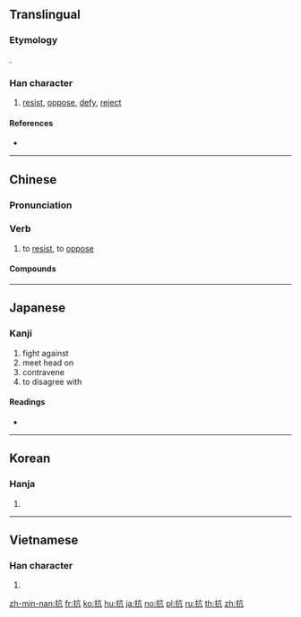 ==Translingual==

===Etymology===
{{Han compound|手|亢|alt1=扌|ls=psc|c1=s|c2=p}}.

===Han character===
{{Han char|rn=64|rad=手|as=04|sn=7|four=50017|canj=QYHN|ids=⿰扌亢}}

# [[resist]], [[oppose]], [[defy]], [[reject]]

====References====
* {{Han ref|kx=0422.020|dkj=11889|dj=0769.020|hdz=31843.040|uh=6297|ud=25239|bh=A7DC|bd=42972}}

----

==Chinese==
{{zh-forms}}

===Pronunciation===
{{zh-pron
|m=kàng
|c=kong3
|h=pfs=khong
|md=
|mn=khòng
|w=
|mc=y
|oc=y
|cat=v
}}

===Verb===
{{zh-verb}}

# to [[resist]], to [[oppose]]
#: {{zh-usex|抗日 戰爭|"War of '''Resistance Against''' Japan" (the {{w|Second Sino-Japanese War}})}}

====Compounds====
{{zh-der|抗體|反抗|抗日|抗爭|抗議}}

----

==Japanese==

===Kanji===
{{ja-kanji|grade=c|rs=手04}}

# fight against
# meet head on
# contravene
# to disagree with

====Readings====
* {{ja-readings|goon=[[こう]] (kō), [[ごう]] (gō) {{non-joyo-reading}}|kanon=[[こう]] (kō)|kun=[[あらがう]] (aragau), [[ふせぐ]] (fusegu)}}

----

==Korean==

===Hanja===
{{ko-hanja|hangeul=항|eumhun=|rv=hang|mr=hang|y=hang}}

# {{defn|lang=ko|sort=手04}}

----

==Vietnamese==

===Han character===
{{vi-hantu|[[kháng]]|rs=手04}}

# {{defn|lang=vi|sort=手04}}

[[zh-min-nan:抗]]
[[fr:抗]]
[[ko:抗]]
[[hu:抗]]
[[ja:抗]]
[[no:抗]]
[[pl:抗]]
[[ru:抗]]
[[th:抗]]
[[zh:抗]]